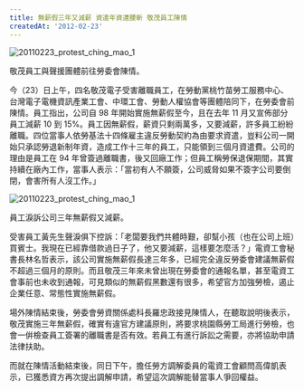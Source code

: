 ```yaml
---
title: 無薪假三年又減薪 資遣年資遭腰斬 敬茂員工陳情
createdAt: '2012-02-23'
---
```


![20110223_protest_ching_mao_1](/images/20120223_protest_ching_mao_1.jpg)

敬茂員工與聲援團體前往勞委會陳情。

今（23）日上午，四名敬茂電子受害離職員工，在勞動黨桃竹苗勞工服務中心、台灣電子電機資訊產業工會、中環工會、勞動人權協會等團體陪同下，在勞委會前陳情。員工指出，公司自 98 年開始實施無薪假至今，且在去年 11 月又宣佈部分員工減薪 10 到 15%。員工因無薪假，薪資只剩兩萬多，又要減薪，許多員工紛紛離職。四位當事人依勞基法十四條雇主違反勞動契約為由要求資遣，豈料公司一開始只承認勞退新制年資，造成工作十三年的員工，只能領到三個月資遣費。公司的理由是員工在 94 年曾簽過離職書，後又回廠工作；但員工稱勞保退保期間，其實持續在廠內工作，當事人表示：「當初有人不願簽，公司威脅如果不簽字公司要倒閉，會害所有人沒工作。」

![20110223_protest_ching_mao_1](/images/20120223_protest_ching_mao_2.jpg)

員工淚訴公司三年無薪假又減薪。

受害員工黃先生聲淚俱下控訴：「老闆要我們共體時艱，卻幫小孩（也在公司上班）買賓士。我現在已經靠借款過日子了，他又要減薪，這樣要怎麼活？」電資工會秘書長林名哲表示，該公司實施無薪假長達三年多，已經完全違反勞委會建議無薪假不超過三個月的原則。而且敬茂三年來未曾出現在勞委會的通報名單，甚至電資工會事前也未收到通報，可見類似的無薪假黑數還有很多，希望官方加強勞檢，遏止企業任意、常態性實施無薪假。

場外陳情結束後，勞委會勞資關係處科長羅忠政接見陳情人，在聽取說明後表示，敬茂實施三年無薪假，確實有違官方建議原則，將要求桃園縣勞工局進行勞檢，也會一倂檢查員工簽署的離職書是否有效。若員工有進行訴訟之需要，亦將協助申請法律扶助。

而就在陳情活動結束後，同日下午，擔任勞方調解委員的電資工會顧問高偉凱表示，已獲悉資方再次提出調解申請，希望這次調解能替當事人爭回權益。

